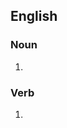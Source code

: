 ==English==

===Noun===
{{en-noun}}

# {{alternative form of|[[kludge]]}}

===Verb===
{{en-verb|cludges|cludged|cludged|cludging}}

# {{alternative form of|[[kludge]]}}